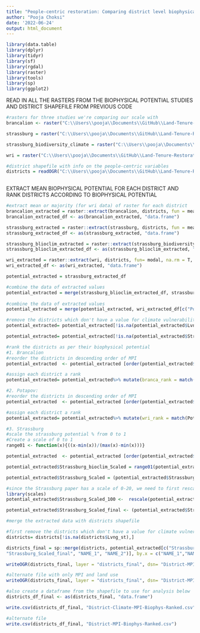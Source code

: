 ```yaml
---
title: "People-centric restoration: Comparing district level biophysical potential with the people-centric restoration potential"
author: "Pooja Choksi"
date: '2022-06-24'
output: html_document
---
```


```r

library(data.table)
library(dplyr)
library(tidyr)
library(sf)
library(rgdal)
library(raster)
library(tools)
library(sp)
library(ggplot2)
```

READ IN ALL THE RASTERS FROM THE BIOPHYSICAL POTENTIAL STUDIES AND DISTRICT SHAPEFILE FROM PREVIOUS CODE

```r

#rasters for three studies we're comparing our scale with
brancalion <- raster("C:\\Users\\pooja\\Documents\\GitHub\\Land-Tenure-Restoration-Potential\\Land-Tenure-Restoration-Potential\\Restoration_Potential_Studies\\India_Clipped\\Brancalion_India_Clipped.tif")

strassburg = raster("C:\\Users\\pooja\\Documents\\GitHub\\Land-Tenure-Restoration-Potential\\Land-Tenure-Restoration-Potential\\Restoration_Potential_Studies\\India_Clipped\\Strassburg_india_Clipped.tif")

strassburg_biodiversity_climate = raster("C:\\Users\\pooja\\Documents\\GitHub\\Land-Tenure-Restoration-Potential\\Land-Tenure-Restoration-Potential\\Restoration_Potential_Studies\\Strassburg_et_al_2020\\scen_cb-bd_gradient.tif")

wri = raster("C:\\Users\\pooja\\Documents\\GitHub\\Land-Tenure-Restoration-Potential\\Land-Tenure-Restoration-Potential\\Restoration_Potential_Studies\\India_Clipped\\Potapov_India_Clipped.tif")

#district shapefile with info on the people-centric variables
districts = readOGR("C:\\Users\\pooja\\Documents\\GitHub\\Land-Tenure-Restoration-Potential\\Land-Tenure-Restoration-Potential\\Census2011-District-Shapefiles\\District-MPI-Merged-593districts.shp")
  
```

EXTRACT MEAN BIOPHYSICAL POTENTIAL FOR EACH DISTRICT AND RANK DISTRICTS ACCORDING TO BIOPHYSICAL POTENTIAL

```r

#extract mean or majority (for wri data) of raster for each district
brancalion_extracted = raster::extract(brancalion, districts, fun = mean, na.rm = T, small = T, sp=TRUE)
brancalion_extracted_df <- as(brancalion_extracted, "data.frame")

strassburg_extracted = raster::extract(strassburg, districts, fun = mean, na.rm = T, small = T, sp=TRUE)
strassburg_extracted_df <- as(strassburg_extracted, "data.frame")

strassburg_blioclim_extracted = raster::extract(strassburg_biodiversity_climate, districts, fun = mean, na.rm = T, small = T, sp=TRUE)
strassburg_blioclim_extracted_df <- as(strassburg_blioclim_extracted, "data.frame")

wri_extracted = raster::extract(wri, districts, fun= modal, na.rm = T, small= T, sp=TRUE)
wri_extracted_df <- as(wri_extracted, "data.frame")

potential_extracted = strassburg_extracted_df

#combine the data of extracted values 
potential_extracted = merge(strassburg_blioclim_extracted_df, strassburg_extracted_df[c("Strassburg_India_Clipped", "NAME_1", "NAME_2")], by.x = c("NAME_2", "NAME_1"), by.y =c("NAME_2", "NAME_1"))
                            
#combine the data of extracted values 
potential_extracted = merge(potential_extracted, wri_extracted_df[c("Potapov_India_Clipped", "NAME_2", "NAME_1")], by.x = c("NAME_2", "NAME_1"), by.y =c("NAME_2", "NAME_1"))

#remove the districts which don't have a value for climate vulnerability from the larger districts file and potential extracted
potential_extracted= potential_extracted[!is.na(potential_extracted$Lvng_st),]

potential_extracted= potential_extracted[!is.na(potential_extracted$Strassburg_India_Clipped),]

#rank the districts as per their biophysical potential 
#1. Brancalion
#reorder the districts in descending order of MPI
potential_extracted  <- potential_extracted [order(potential_extracted$Brancalion_India_Clipped, decreasing=TRUE),]

#assign each district a rank
potential_extracted= potential_extracted%>% mutate(branca_rank = match(Brancalion_India_Clipped, unique(Brancalion_India_Clipped)))

#2. Potapov:
#reorder the districts in descending order of MPI
potential_extracted  <- potential_extracted [order(potential_extracted$Potapov_India_Clipped, decreasing=TRUE),]

#assign each district a rank
potential_extracted= potential_extracted%>% mutate(wri_rank = match(Potapov_India_Clipped, unique(Potapov_India_Clipped)))

#3. Strassburg
#scale the strassburg potential % from 0 to 1 
#Create a scale of 0 to 1
range01 <- function(x){((x-min(x))/(max(x)-min(x)))}

potential_extracted  <- potential_extracted [order(potential_extracted$scen_cb.bd_gradient, decreasing=FALSE),]

potential_extracted$Strassburg_bioclim_Scaled = range01(potential_extracted$scen_cb.bd_gradient)

potential_extracted$Strassburg_Scaled = (potential_extracted$Strassburg_India_Clipped - min(potential_extracted$Strassburg_India_Clipped, na.rm= TRUE))/(max(potential_extracted$Strassburg_India_Clipped, na.rm=TRUE) - min(potential_extracted$Strassburg_India_Clipped, na.rm=TRUE))

#since the Strassburg paper has a scale of 0-20, we need to first rescale it to a 0 to 100 and then divide to scale it from 0 to 1
library(scales)
potential_extracted$Strassburg_Scaled_100 <-  rescale(potential_extracted$Strassburg_India_Clipped, from = c(0, 20), to = c(0, 100), na,rm=T)

potential_extracted$Strassburg_Scaled_final <- (potential_extracted$Strassburg_Scaled_100/100)

#merge the extracted data with districts shapefile

#first remove the districts which don't have a value for climate vulnerability from the larger districts file and potential extracted
districts= districts[!is.na(districts$Lvng_st),]

districts_final = sp::merge(districts, potential_extracted[c("Strassburg_India_Clipped", #"Strassburg_bioclim_Scaled", "scen_cb.bd_gradient",
"Strassburg_Scaled_final", "NAME_1", "NAME_2")], by.x = c("NAME_1","NAME_2"), by.y= c("NAME_1", "NAME_2"), duplicateGeoms = T)

writeOGR(districts_final, layer = "districts_final", dsn= "District-MPI-Climate-Pop-Merged-Biophys.shp", driver = "ESRI Shapefile")

#alternate file with only MPI and land use
writeOGR(districts_final, layer = "districts_final", dsn= "District-MPI-Merged-Biophys.shp", driver = "ESRI Shapefile")

#also create a dataframe from the shapefile to use for analysis below 
districts_df_final <- as(districts_final, "data.frame")

write.csv(districts_df_final, "District-Climate-MPI-Biophys-Ranked.csv")

#alternate file
write.csv(districts_df_final, "District-MPI-Biophys-Ranked.csv")

```
